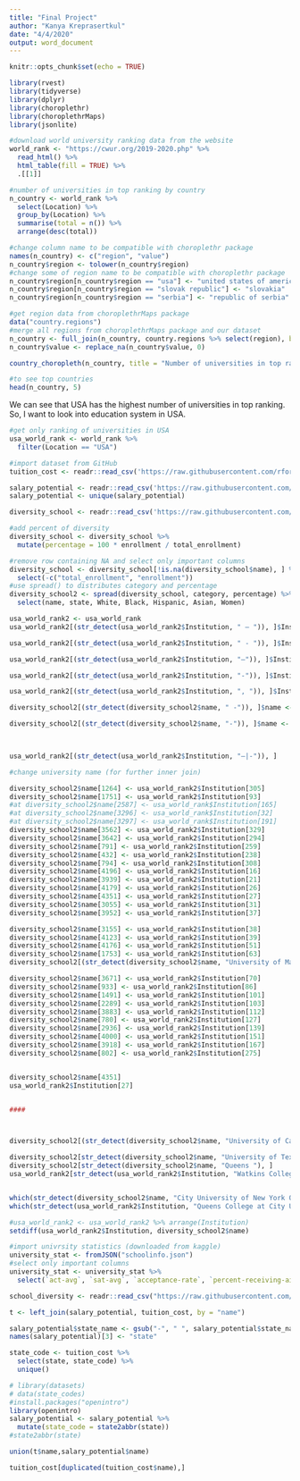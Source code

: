 ```yaml
---
title: "Final Project"
author: "Kanya Kreprasertkul"
date: "4/4/2020"
output: word_document
---
```


```r
knitr::opts_chunk$set(echo = TRUE)
```

```r
library(rvest)
library(tidyverse)
library(dplyr)
library(choroplethr)
library(choroplethrMaps)
library(jsonlite)
```

```r
#download world university ranking data from the website
world_rank <- "https://cwur.org/2019-2020.php" %>%
  read_html() %>%
  html_table(fill = TRUE) %>%
  .[[1]]
```

```r
#number of universities in top ranking by country
n_country <- world_rank %>%
  select(Location) %>%
  group_by(Location) %>%
  summarise(total = n()) %>%
  arrange(desc(total))

#change column name to be compatible with choroplethr package
names(n_country) <- c("region", "value")
n_country$region <- tolower(n_country$region)
#change some of region name to be compatible with choroplethr package
n_country$region[n_country$region == "usa"] <- "united states of america"
n_country$region[n_country$region == "slovak republic"] <- "slovakia"
n_country$region[n_country$region == "serbia"] <- "republic of serbia"
```

```r
#get region data from choroplethrMaps package
data("country.regions")
#merge all regions from choroplethrMaps package and our dataset
n_country <- full_join(n_country, country.regions %>% select(region), by = "region")
n_country$value <- replace_na(n_country$value, 0)
```

```r
country_choropleth(n_country, title = "Number of universities in top ranking by country", num_colors = 9)
```

```r
#to see top countries
head(n_country, 5)
```

We can see that USA has the highest number of universities in top ranking. So, I want to look into education system in USA.

```r
#get only ranking of universities in USA
usa_world_rank <- world_rank %>%
  filter(Location == "USA")
```

```r
#import dataset from GitHub
tuition_cost <- readr::read_csv('https://raw.githubusercontent.com/rfordatascience/tidytuesday/master/data/2020/2020-03-10/tuition_cost.csv')

salary_potential <- readr::read_csv('https://raw.githubusercontent.com/rfordatascience/tidytuesday/master/data/2020/2020-03-10/salary_potential.csv')
salary_potential <- unique(salary_potential)

diversity_school <- readr::read_csv('https://raw.githubusercontent.com/rfordatascience/tidytuesday/master/data/2020/2020-03-10/diversity_school.csv')
```

```r
#add percent of diversity
diversity_school <- diversity_school %>%
  mutate(percentage = 100 * enrollment / total_enrollment)
```

```r
#remove row containing NA and select only important columns
diversity_school <- diversity_school[!is.na(diversity_school$name), ] %>%
  select(-c("total_enrollment", "enrollment"))
#use spread() to distributes category and percentage
diversity_school2 <- spread(diversity_school, category, percentage) %>%
  select(name, state, White, Black, Hispanic, Asian, Women)
```

```r
usa_world_rank2 <- usa_world_rank
usa_world_rank2[(str_detect(usa_world_rank2$Institution, " – ")), ]$Institution <- str_replace(usa_world_rank2[(str_detect(usa_world_rank2$Institution, " – ")), ]$Institution, " – ", " at ")

usa_world_rank2[(str_detect(usa_world_rank2$Institution, " - ")), ]$Institution <- str_replace(usa_world_rank2[(str_detect(usa_world_rank2$Institution, " - ")), ]$Institution, " - ", " at ")

usa_world_rank2[(str_detect(usa_world_rank2$Institution, "–")), ]$Institution <- str_replace(usa_world_rank2[(str_detect(usa_world_rank2$Institution, "–")), ]$Institution, "–", " at ")

usa_world_rank2[(str_detect(usa_world_rank2$Institution, "-")), ]$Institution <- str_replace(usa_world_rank2[(str_detect(usa_world_rank2$Institution, "-")), ]$Institution, "-", " at ")

usa_world_rank2[(str_detect(usa_world_rank2$Institution, ", ")), ]$Institution <- str_replace(usa_world_rank2[(str_detect(usa_world_rank2$Institution, ", ")), ]$Institution, ", ", " at ")
```

```r
diversity_school2[(str_detect(diversity_school2$name, " -")), ]$name <- str_replace(diversity_school2[(str_detect(diversity_school2$name, " -")), ]$name, " -", " at ")

diversity_school2[(str_detect(diversity_school2$name, "-")), ]$name <- str_replace(diversity_school2[(str_detect(diversity_school2$name, "-")), ]$name, "-", " at ")

  
```


```r
usa_world_rank2[(str_detect(usa_world_rank2$Institution, "–|-")), ]
```


```r
#change university name (for further inner join)

diversity_school2$name[1264] <- usa_world_rank2$Institution[305]
diversity_school2$name[1751] <- usa_world_rank2$Institution[93]
#at diversity_school2$name[2587] <- usa_world_rank$Institution[165]
#at diversity_school2$name[3296] <- usa_world_rank$Institution[32]
#at diversity_school2$name[3297] <- usa_world_rank$Institution[191]
diversity_school2$name[3562] <- usa_world_rank2$Institution[329]
diversity_school2$name[3642] <- usa_world_rank2$Institution[294]
diversity_school2$name[791] <- usa_world_rank2$Institution[259]
diversity_school2$name[432] <- usa_world_rank2$Institution[238]
diversity_school2$name[794] <- usa_world_rank2$Institution[308]
diversity_school2$name[4196] <- usa_world_rank2$Institution[16]
diversity_school2$name[3939] <- usa_world_rank2$Institution[21]
diversity_school2$name[4179] <- usa_world_rank2$Institution[26]
diversity_school2$name[4351] <- usa_world_rank2$Institution[27]
diversity_school2$name[3055] <- usa_world_rank2$Institution[31]
diversity_school2$name[3952] <- usa_world_rank2$Institution[37]

diversity_school2$name[3155] <- usa_world_rank2$Institution[38]
diversity_school2$name[4123] <- usa_world_rank2$Institution[39]
diversity_school2$name[4176] <- usa_world_rank2$Institution[51]
diversity_school2$name[1753] <- usa_world_rank2$Institution[63]
diversity_school2[(str_detect(diversity_school2$name, "University of Massachusetts")), ]$name <- str_replace(diversity_school2[(str_detect(diversity_school2$name, "University of Massachusetts")), ]$name, " at ", " ")

diversity_school2$name[3671] <- usa_world_rank2$Institution[70]
diversity_school2$name[933] <- usa_world_rank2$Institution[86]
diversity_school2$name[1491] <- usa_world_rank2$Institution[101]
diversity_school2$name[2289] <- usa_world_rank2$Institution[103]
diversity_school2$name[3883] <- usa_world_rank2$Institution[112]
diversity_school2$name[780] <- usa_world_rank2$Institution[127]
diversity_school2$name[2936] <- usa_world_rank2$Institution[139]
diversity_school2$name[4000] <- usa_world_rank2$Institution[151]
diversity_school2$name[3918] <- usa_world_rank2$Institution[167]
diversity_school2$name[802] <- usa_world_rank2$Institution[275]


diversity_school2$name[4351]
usa_world_rank2$Institution[27]


####




```

```r
diversity_school2[(str_detect(diversity_school2$name, "University of California")), ]$name <- str_replace(diversity_school2[(str_detect(diversity_school2$name, "University of California")), ]$name, " at ", ", ")
```

```r
diversity_school2[str_detect(diversity_school2$name, "University of Texas"), ]
diversity_school2[str_detect(diversity_school2$name, "Queens "), ]
usa_world_rank2[str_detect(usa_world_rank2$Institution, "Watkins College"), ]


which(str_detect(diversity_school2$name, "City University of New York Queens College") == TRUE)
which(str_detect(usa_world_rank2$Institution, "Queens College at City University of New York") == TRUE)
```


```r
#usa_world_rank2 <- usa_world_rank2 %>% arrange(Institution)
setdiff(usa_world_rank2$Institution, diversity_school2$name)
```




```r
#import univrsity statistics (downloaded from kaggle)
university_stat <- fromJSON("schoolinfo.json")
#select only important columns
university_stat <- university_stat %>%
  select(`act-avg`, `sat-avg`, `acceptance-rate`, `percent-receiving-aid`, `cost-after-aid`, state, isPublic, tuition, displayName)
```






```r
school_diversity <- readr::read_csv("https://raw.githubusercontent.com/rfordatascience/tidytuesday/master/data/2019/2019-09-24/school_diversity.csv")
```


```r

t <- left_join(salary_potential, tuition_cost, by = "name")

salary_potential$state_name <- gsub("-", " ", salary_potential$state_name)
names(salary_potential)[3] <- "state"

state_code <- tuition_cost %>%
  select(state, state_code) %>%
  unique()

# library(datasets)
# data(state_codes)
#install.packages("openintro")
library(openintro)
salary_potential <- salary_potential %>% 
  mutate(state_code = state2abbr(state))
#state2abbr(state)
```

```r
union(t$name,salary_potential$name)

```

```r
tuition_cost[duplicated(tuition_cost$name),]
```
